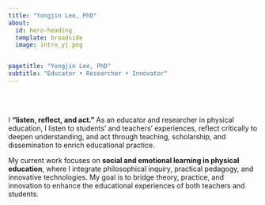 ```yaml
---
title: "Yongjin Lee, PhD"
about:
  id: hero-heading
  template: broadside
  image: intro_yj.png


pagetitle: "Yongjin Lee, PhD"
subtitle: "Educator • Researcher • Innovator"
---
```


<br><br>

::: {#hero-heading}

I **“listen, reflect, and act.”** As an educator and researcher in physical education, I listen to students’ and teachers’ experiences, reflect critically to deepen understanding, and act through teaching, scholarship, and dissemination to enrich educational practice.

My current work focuses on **social and emotional learning in physical education**, where I integrate philosophical inquiry, practical pedagogy, and innovative technologies. My goal is to bridge theory, practice, and innovation to enhance the educational experiences of both teachers and students.

:::
<!-- hero-heading -->


